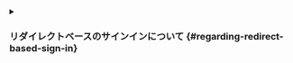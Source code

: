 <details>
<summary>

### リダイレクトベースのサインインについて \{#regarding-redirect-based-sign-in}

</summary>

1. この認証 (Authentication) プロセスは [OpenID Connect (OIDC)](https://openid.net/specs/openid-connect-core-1_0.html) プロトコルに従い、Logto はユーザーのサインインを保護するために厳格なセキュリティ対策を講じています。
2. 複数のアプリがある場合、同じアイデンティティプロバイダー (Logto) を使用できます。ユーザーがあるアプリにサインインすると、Logto は別のアプリにアクセスした際に自動的にサインインプロセスを完了します。

リダイレクトベースのサインインの理論と利点について詳しく知るには、[Logto サインイン体験の説明](/concepts/sign-in-experience)を参照してください。

</details>
